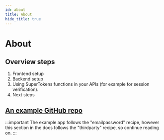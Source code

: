 ```yaml
---
id: about
title: About
hide_title: true
---
```


<!-- COPY SECTION -->
<!-- ./thirdpartyemailpassword/serverless/with-aws-lambda/about.mdx -->
<!-- 1 -->

# About

## Overview steps

1. Frontend setup
2. Backend setup
3. Using SuperTokens functions in your APIs (for example for session verification).
4. Next steps

## [An example GitHub repo](https://github.com/supertokens/supertokens-node/tree/master/examples/aws/with-emailpassword) 

<!-- END COPY SECTION -->

:::important
The example app follows the "emailpassword" recipe, however this section in the docs follows the "thirdparty" recipe, so continue reading on.
:::
